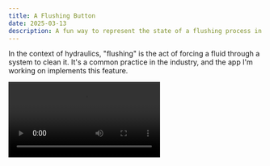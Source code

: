 ```yaml
---
title: A Flushing Button
date: 2025-03-13
description: A fun way to represent the state of a flushing process in a hydraulic system.
---
```



In the context of hydraulics, "flushing" is the act of forcing a fluid through a system to clean it. It's a common practice in the industry, and the app I'm working on implements this feature.

<Video src="/videos/flushing.mp4" />

## The challenge

We're working on some improvements to our flushing system, and one of the challenges we're trying to solve is representing the status of the process in the UI.

I'm prototyping some ideas, and one of them is showing the state in the same component that's used to trigger the flushing. It could display a spinner when the flushing process is running, and some hints about how it when you hover over it:

<ComponentDemo style="height: 400px;">
  <ActionButton client:load actionName="Flushing" />
</ComponentDemo>

## Make it ~~stupid~~ fun

If you ask me, there's nothing better to drive innovation than two people challenging each other. Specially if they never use the expression "are you out of your f***ing mind?".

So, I was talking to a friend about this, and he suggested that the button _should make a flushing sound_ when you click it. I know a genius idea when I see one, so 2 minutes later I had this:

<ComponentDemo style="height: 400px;">
  <ActionButton client:load actionName="Flushing" sound />
</ComponentDemo>

And this, my friends, is why I love my job.

🧡
